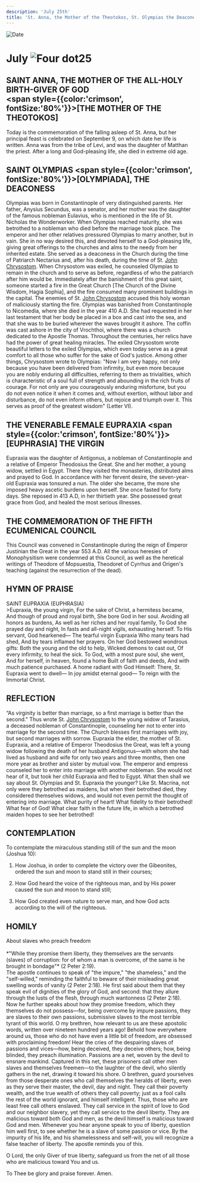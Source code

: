 ```yaml
---
description: 'July 25th'
title: 'St. Anna, the Mother of the Theotokos, St. Olympias the Deaconess, Venerable Eupraxia the Virgin, the Fifth Ecumenical Council'
---
```


<CustomPaginator />
<RunningHead />

<Image src="/title-imprint.png" height={68} width={50} alt="Date" className="title-imprint"/>

# <div id="date">July <Image className="four-dot" src="/four-dot.png" height={15} width={15} alt="Four dot" />25</div>

## SAINT ANNA, THE MOTHER OF THE ALL-HOLY BIRTH-GIVER OF GOD <br /><span style={{color:'crimson', fontSize:'80%'}}>[THE MOTHER OF THE THEOTOKOS]</span>

Today is the commemoration of the falling asleep of St. Anna, but her principal feast is celebrated on September 9, on which date her life is written. Anna was from the tribe of Levi, and was the daughter of Matthan the priest. After a long and God-pleasing life, she died in extreme old age.

## SAINT OLYMPIAS <span style={{color:'crimson', fontSize:'80%'}}>[OLYMPIADA]</span>, THE DEACONESS

Olympias was born in Constantinople of very distinguished parents. Her father, Anysius Secundus, was a senator, and her mother was the daughter of the famous nobleman Eulavius, who is mentioned in the life of St. Nicholas the Wonderworker. When Olympias reached maturity, she was betrothed to a nobleman who died before the marriage took place. The emperor and her other relatives pressured Olympias to marry another, but in vain. She in no way desired this, and devoted herself to a God-pleasing life, giving great offerings to the churches and alms to the needy from her inherited estate. She served as a deaconess in the Church during the time of Patriarch Nectarius and, after his death, during the time of St. [John Chrysostom](/november/13th). When Chrysostom was exiled, he counseled Olympias to remain in the church and to serve as before, regardless of who the patriarch after him would be. Immediately after the banishment of this great saint, someone started a fire in the Great Church [The Church of the Divine Wisdom, Hagia Sophia], and the fire consumed many prominent buildings in the capital. The enemies of St. [John Chrysostom](/november/13th) accused this holy woman of maliciously starting the fire. Olympias was banished from Constantinople to Nicomedia, where she died in the year 410 A.D. She had requested in her last testament that her body be placed in a box and cast into the sea, and that she was to be buried wherever the waves brought it ashore.  The coffin was cast ashore in the city of Vrochthoi, where there was a church dedicated to the Apostle Thomas. Throughout the centuries, her relics have had the power of great healing miracles. The exiled Chrysostom wrote beautiful letters to the exiled Olympias, which even today serve as a great comfort to all those who suffer for the sake of God's justice. Among other things, Chrysostom wrote to Olympias: "Now I am very happy, not only because you have been delivered from infirmity, but even more because you are nobly enduring all difficulties, referring to them as trivialities, which is characteristic of a soul full of strength and abounding in the rich fruits of courage. For not only are you courageously enduring misfortune, but you do not even notice it when it comes and, without exertion, without labor and disturbance, do not even inform others, but rejoice and triumph over it. This serves as proof of the greatest wisdom" (Letter VI).

## THE VENERABLE FEMALE EUPRAXIA <span style={{color:'crimson', fontSize:'80%'}}>[EUPHRASIA]</span> THE VIRGIN

Eupraxia was the daughter of Antigonus, a nobleman of Constantinople and a relative of Emperor Theodosius the Great. She and her mother, a young widow, settled in Egypt. There they visited the monasteries, distributed alms and prayed to God. In accordance with her fervent desire, the seven-year-old Eupraxia was tonsured a nun. The older she became, the more she imposed heavy ascetic burdens upon herself. She once fasted for forty days. She reposed in 413 A.D, in her thirtieth year. She possessed great grace from God, and healed the most serious illnesses.

## THE COMMEMORATION OF THE FIFTH ECUMENICAL COUNCIL

This Council was convened in Constantinople during the reign of Emperor Justinian the Great in the year 553 A.D. All the various heresies of Monophysitism were condemned at this Council, as well as the heretical writings of Theodore of Mopsuestia, Theodoret of Cyrrhus and Origen's teaching (against the resurrection of the dead).


## HYMN OF PRAISE
<div style={{textAlign:'center', color:'crimson', fontWeight:'bold'}}>
SAINT EUPRAXIA (EUPHRASIA)
</div>
>Eupraxia, the young virgin,  
For the sake of Christ, a hermitess became,  
And though of proud and royal birth,  
She bore God in her soul.  
Avoiding all honors as burdens,  
As well as her riches and her royal family,  
To God she prayed day and night,  
In fasts and all-night vigils, exhausting herself.  
To His servant, God hearkened—  
The tearful virgin Eupraxia  
Who many tears had shed,  
And by tears inflamed her prayers.  
On her God bestowed wondrous gifts:  
Both the young and the old to help,  
Wicked demons to cast out,  
Of every infirmity, to heal the sick.  
To God, with a most pure soul, she went,  
And for herself, in heaven, found a home  
Built of faith and deeds,  
And with much patience purchased.  
A home radiant with God Himself:  
There, St. Eupraxia went to dwell—  
In joy amidst eternal good—  
To reign with the Immortal Christ.  


## REFLECTION

“As virginity is better than marriage, so a first marriage is better than the second." Thus wrote St. [John Chrysostom](/november/13th) to the young widow of Tarasius, a deceased nobleman of Constantinople, counseling her not to enter into marriage for the second time. The Church blesses first marriages with joy, but second marriages with sorrow. Eupraxia the elder, the mother of St. Eupraxia, and a relative of Emperor Theodosius the Great, was left a young widow following the death of her husband Antigonus—with whom she had lived as husband and wife for only two years and three months, then one more year as brother and sister by mutual vow. The emperor and empress counseled her to enter into marriage with another nobleman. She would not hear of it, but took her child Eupraxia and fled to Egypt. What then shall we say about St. Olympias and St. Eupraxia the younger? Like St. Macrina, not only were they betrothed as maidens, but when their betrothed died, they considered themselves widows, and would not even permit the thought of entering into marriage. What purity of heart! What fidelity to their betrothed! What fear of God! What clear faith in the future life, in which a betrothed maiden hopes to see her betrothed!


## CONTEMPLATION

To contemplate the miraculous standing still of the sun and the moon (Joshua 10):

1. How Joshua, in order to complete the victory over the Gibeonites, ordered the sun and moon to stand still in their courses;

2. How God heard the voice of the righteous man, and by His power caused the sun and moon to stand still;

3. How God created even nature to serve man, and how God acts according to the will of the righteous.


## HOMILY
<div style={{textAlign:'center', color:'crimson', fontWeight:'bold'}}>
About slaves who preach freedom
</div>
<br />
<div style={{textAlign:'right'}}>
*"While they promise them liberty, they themselves are the servants (slaves) of corruption: for of whom a man is overcome, of the same is he brought in bondage"* (2 Peter 2:19).
</div>
The apostle continues to speak of "the impure," "the shameless," and the "self-willed," reminding the faithful to beware of their misleading great swelling words of vanity (2 Peter 2:18). He first said about them that they speak evil of dignities of the glory of God, and second: that they allure through the lusts of the flesh, through much wantonness (2 Peter 2:18). Now he further speaks about how they promise freedom, which they themselves do not possess—for, being overcome by impure passions, they are slaves to their own passions, submissive slaves to the most terrible tyrant of this world. O my brethren, how relevant to us are these apostolic words, written over nineteen hundred years ago! Behold how everywhere around us, those who do not have even a little bit of freedom, are obsessed with proclaiming freedom! Hear the cries of the despairing slaves of passions and vices—how, being deceived, they deceive others; how, being blinded, they preach illumination. Passions are a net, woven by the devil to ensnare mankind. Captured in this net, these prisoners call other men slaves and themselves freemen—to the laughter of the devil, who silently gathers in the net, drawing it toward his shore. O brethren, guard yourselves from those desperate ones who call themselves the heralds of liberty, even as they serve their master, the devil, day and night. They call their poverty wealth, and the true wealth of others they call poverty; just as a fool calls the rest of the world ignorant, and himself intelligent. Thus, those who are least free call others enslaved. They call service in the spirit of love to God and our neighbor slavery, yet they call service to the devil liberty. They are malicious toward both God and men, as the devil himself is malicious toward God and men. Whenever you hear anyone speak to you of liberty, question him well first, to see whether he is a slave of some passion or vice. By the impurity of his life, and his shamelessness and self-will, you will recognize a false teacher of liberty. The apostle reminds you of this.

O Lord, the only Giver of true liberty, safeguard us from the net of all those who are malicious toward You and us.

To Thee be glory and praise forever. Amen.


